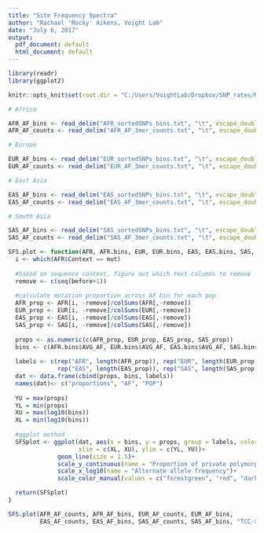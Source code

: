 ```yaml
---
title: "Site Frequency Spectra"
author: "Rachael 'Rocky' Aikens, Voight Lab"
date: "July 6, 2017"
output:
  pdf_document: default
  html_document: default
---
```


```r
library(readr)
library(ggplot2)

knitr::opts_knit$set(root.dir = "C:/Users/VoightLab/Dropbox/SNP_rates/Raw_Data/singletons_excluded/by_AF/v1_m_4000")
```

```r
# Africa

AFR_AF_bins <- read_delim("AFR_sortedSNPs_bins.txt", "\t", escape_double = FALSE, trim_ws = TRUE)
AFR_AF_counts <- read_delim("AFR_AF_3mer_counts.txt", "\t", escape_double = FALSE, trim_ws = TRUE)

# Europe

EUR_AF_bins <- read_delim("EUR_sortedSNPs_bins.txt", "\t", escape_double = FALSE, trim_ws = TRUE)
EUR_AF_counts <- read_delim("EUR_AF_3mer_counts.txt", "\t", escape_double = FALSE, trim_ws = TRUE)

# East Asia

EAS_AF_bins <- read_delim("EAS_sortedSNPs_bins.txt", "\t", escape_double = FALSE, trim_ws = TRUE)
EAS_AF_counts <- read_delim("EAS_AF_3mer_counts.txt", "\t", escape_double = FALSE, trim_ws = TRUE)

# South Asia

SAS_AF_bins <- read_delim("SAS_sortedSNPs_bins.txt", "\t", escape_double = FALSE, trim_ws = TRUE)
SAS_AF_counts <- read_delim("SAS_AF_3mer_counts.txt", "\t", escape_double = FALSE, trim_ws = TRUE)
```

```r
SFS.plot <- function(AFR, AFR.bins, EUR, EUR.bins, EAS, EAS.bins, SAS, SAS.bins, mut, before){
  i <- which(AFR$Context == mut)
  
  #based on sequence context, figure out which text columns to remove
  remove <- c(seq(before+1))
  
  #calculate mutation proportion across AF bin for each pop
  AFR_prop <- AFR[i, -remove]/colSums(AFR[,-remove])
  EUR_prop <- EUR[i, -remove]/colSums(EUR[,-remove])
  EAS_prop <- EAS[i, -remove]/colSums(EAS[,-remove])
  SAS_prop <- SAS[i, -remove]/colSums(SAS[,-remove])
  
  props <- as.numeric(c(AFR_prop, EUR_prop, EAS_prop, SAS_prop))
  bins <- c(AFR.bins$AVG_AF, EUR.bins$AVG_AF, EAS.bins$AVG_AF, SAS.bins$AVG_AF)
  
  labels <- c(rep("AFR", length(AFR_prop)), rep("EUR", length(EUR_prop)), 
              rep("EAS", length(EAS_prop)), rep("SAS", length(SAS_prop)))
  dat <- data.frame(cbind(props, bins, labels))
  names(dat)<- c("proportions", "AF", "POP")
  
  YU = max(props)
  YL = min(props)
  XU = max(log10(bins))
  XL = min(log10(bins))
  
  #ggplot method
  SFSplot <- ggplot(dat, aes(x = bins, y = props, group = labels, color = labels),
                    xlim = c(XL, XU), ylim = c(YL, YU))+
              geom_line(size = 1.5)+
              scale_y_continuous(name = "Proportion of private polymorphism")+
              scale_x_log10(name = "Alternate allele frequency")+
              scale_color_manual(values = c("forestgreen", "red", "darkblue", "magenta"))

  return(SFSplot)
}
```

```r
SFS.plot(AFR_AF_counts, AFR_AF_bins, EUR_AF_counts, EUR_AF_bins, 
         EAS_AF_counts, EAS_AF_bins, SAS_AF_counts, SAS_AF_bins, "TCC->T", 1)
```

